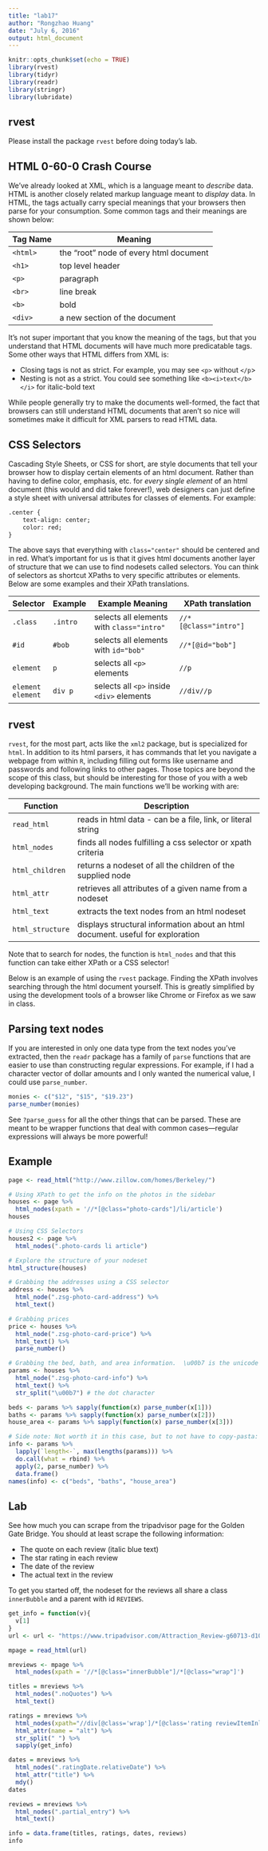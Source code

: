 ```yaml
---
title: "lab17"
author: "Rongzhao Huang"
date: "July 6, 2016"
output: html_document
---
```


```r
knitr::opts_chunk$set(echo = TRUE)
library(rvest)
library(tidyr)
library(readr)
library(stringr)
library(lubridate)
```

## rvest
Please install the package `rvest` before doing today's lab.

## HTML 0-60-0 Crash Course

We've already looked at XML, which is a language meant to _describe_ data.  HTML is another closely related markup language meant to _display_ data.  In HTML, the tags actually carry special meanings that your browsers then parse for your consumption.  Some common tags and their meanings are shown below:

Tag Name | Meaning
-------- | --------------------------------------------
`<html>` | the "root" node of every html document
`<h1>`   | top level header
`<p>`    | paragraph
`<br>`   | line break
`<b>`    | bold
`<div>`  | a new section of the document

It's not super important that you know the meaning of the tags, but that you understand that HTML documents will have much more predicatable tags.  Some other ways that HTML differs from XML is:

* Closing tags is not as strict.  For example, you may see `<p>` without `</p`>
* Nesting is not as a strict. You could see something like `<b><i>text</b></i>` for italic-bold text

While people generally try to make the documents well-formed, the fact that browsers can still understand HTML documents that aren't so nice will sometimes make it difficult for XML parsers to read HTML data.

## CSS Selectors

Cascading Style Sheets, or CSS for short, are style documents that tell your browser how to display certain elements of an html document.  Rather than having to define color, emphasis, etc. for _every single element_ of an html document (this would and did take forever!), web designers can just define a style sheet with universal attributes for classes of elements.  For example:

```html
.center {
    text-align: center;
    color: red;
}
```

The above says that everything with `class="center"` should be centered and in red.  What's important for us is that it gives html documents another layer of structure that we can use to find nodesets called selectors.  You can think of selectors as shortcut XPaths to very specific attributes or elements.  Below are some examples and their XPath translations.

Selector          | Example | Example Meaning                           | XPath translation
----------------- | ------- | ----------------------------------------- | --------------------------------------
`.class`          | `.intro`| selects all elements with `class="intro"` | `//*[@class="intro"]`
`#id`             | `#bob`  | selects all elements with `id="bob"`      | `//*[@id="bob"]`
`element`         | `p`     | selects all `<p>` elements                | `//p`
`element element` | `div p` | selects all `<p>` inside `<div>` elements | `//div//p`

## rvest
`rvest`, for the most part, acts like the `xml2` package, but is specialized for `html`.  In addition to its html parsers, it has commands that let you navigate a webpage from within `R`, including filling out forms like username and passwords and following links to other pages.  Those topics are beyond the scope of this class, but should be interesting for those of you with a web developing background.  The main functions we'll be working with are:

Function             | Description
-------------------- | ----------------------------------------------------------------------
`read_html`           | reads in html data - can be a file, link, or literal string
`html_nodes`          | finds all nodes fulfilling a css selector or xpath criteria
`html_children`       | returns a nodeset of all the children of the supplied node
`html_attr`           | retrieves all attributes of a given name from a nodeset
`html_text`           | extracts the text nodes from an html nodeset
`html_structure`      | displays structural information about an html document.  useful for exploration

Note that to search for nodes, the function is `html_nodes` and that this function can take either XPath or a CSS selector!

Below is an example of using the `rvest` package.  Finding the XPath involves searching through the html document yourself.  This is greatly simplified by using the development tools of a browser like Chrome or Firefox as we saw in class.

## Parsing text nodes
If you are interested in only one data type from the text nodes you've extracted, then the `readr` package has a family of `parse` functions that are easier to use than constructing regular expressions.  For example, if I had a character vector of dollar amounts and I only wanted the numerical value, I could use `parse_number`.

```r
monies <- c("$12", "$15", "$19.23")
parse_number(monies)
```

See `?parse_guess` for all the other things that can be parsed.  These are meant to be wrapper functions that deal with common cases---regular expressions will always be more powerful!

## Example

```r
page <- read_html("http://www.zillow.com/homes/Berkeley/")

# Using XPath to get the info on the photos in the sidebar
houses <- page %>%
  html_nodes(xpath = '//*[@class="photo-cards"]/li/article')
houses

# Using CSS Selectors
houses2 <- page %>% 
  html_nodes(".photo-cards li article")

# Explore the structure of your nodeset
html_structure(houses)

# Grabbing the addresses using a CSS selector
address <- houses %>%
  html_node(".zsg-photo-card-address") %>%
  html_text()

# Grabbing prices
price <- houses %>%
  html_node(".zsg-photo-card-price") %>%
  html_text() %>%
  parse_number()

# Grabbing the bed, bath, and area information.  \u00b7 is the unicode for the dot that you see on the webpage.
params <- houses %>%
  html_node(".zsg-photo-card-info") %>%
  html_text() %>%
  str_split("\u00b7") # the dot character

beds <- params %>% sapply(function(x) parse_number(x[1]))
baths <- params %>% sapply(function(x) parse_number(x[2]))
house_area <- params %>% sapply(function(x) parse_number(x[3]))

# Side note: Not worth it in this case, but to not have to copy-pasta:
info <- params %>% 
  lapply(`length<-`, max(lengths(params))) %>%
  do.call(what = rbind) %>% 
  apply(2, parse_number) %>% 
  data.frame()
names(info) <- c("beds", "baths", "house_area")
```

## Lab 
See how much you can scrape from the tripadvisor page for the Golden Gate Bridge.  You should at least scrape the following information:

* The quote on each review (italic blue text)
* The star rating in each review
* The date of the review
* The actual text in the review

To get you started off, the nodeset for the reviews all share a class `innerBubble` and a parent with id `REVIEWS`.

```r
get_info = function(v){
  v[1]
}
url <- url <- "https://www.tripadvisor.com/Attraction_Review-g60713-d104675-Reviews-Golden_Gate_Bridge-San_Francisco_California.html"

mpage = read_html(url)

mreviews <- mpage %>%
  html_nodes(xpath = '//*[@class="innerBubble"]/*[@class="wrap"]')

titles = mreviews %>% 
  html_nodes(".noQuotes") %>% 
  html_text()

ratings = mreviews %>% 
  html_nodes(xpath="//div[@class='wrap']/*[@class='rating reviewItemInline']/span/img") %>% 
  html_attr(name = "alt") %>% 
  str_split(" ") %>% 
  sapply(get_info)

dates = mreviews %>% 
  html_nodes(".ratingDate.relativeDate") %>% 
  html_attr("title") %>% 
  mdy()
dates

reviews = mreviews %>% 
  html_nodes(".partial_entry") %>% 
  html_text()

info = data.frame(titles, ratings, dates, reviews)
info


```
